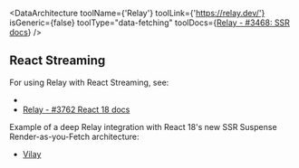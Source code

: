 
<DataArchitecture
  toolName={'Relay'}
  toolLink={'https://relay.dev/'}
  isGeneric={false}
  toolType="data-fetching"
  toolDocs={<a href="https://github.com/facebook/relay/issues/3468#issuecomment-824872147">Relay - #3468: SSR docs</a>}
/>

## React Streaming

For using Relay with React Streaming, see:
 - <Link href="/stream#initial-data-after-stream-end" />
 - [Relay - #3762 React 18 docs](https://github.com/facebook/relay/issues/3762)

Example of a deep Relay integration with React 18's new SSR Suspense Render-as-you-Fetch architecture:
 - [Vilay](https://github.com/XiNiHa/vilay)
